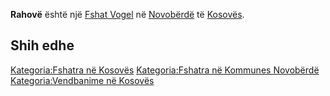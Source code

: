 {{Fshat në Kosovës
 | Emri                = Rahovë
| sqi_N_name = Rahovë
| sqi_N_FULL_NAME_RO = Rahovë
| sqi_N_FULL_NAME_ND_RO = Rahove
| sqi_N_SORT_NAME_RG = RAHOVE
| sqi_N_FULL_NAME_RG = Rahovë
| sqi_N_FULL_NAME_ND_RG = Rahove
| sqi_V_name = Rehovë
| sqi_V_FULL_NAME_RO = Rehovë
| sqi_V_FULL_NAME_ND_RO = Rehove
| sqi_V_SORT_NAME_RG = REHOVE
| sqi_V_FULL_NAME_RG = Rehovë
| sqi_V_FULL_NAME_ND_RG = Rehove
| srp_N_name = Orahovo
| srp_N_FULL_NAME_RO = Orahovo
| srp_N_FULL_NAME_ND_RO = Orahovo
| srp_N_SORT_NAME_RG = ORAHOVO
| srp_N_FULL_NAME_RG = Orahovo
| srp_N_FULL_NAME_ND_RG = Orahovo
| srp_NS_name = Орахово
| srp_NS_FULL_NAME_RO = Орахово
| srp_NS_FULL_NAME_ND_RO = Орахово
| srp_NS_SORT_NAME_RG = ОРАХОВО
| srp_NS_FULL_NAME_RG = Орахово
| srp_NS_FULL_NAME_ND_RG = Орахово
| std_V_name = Oraovo
| std_V_FULL_NAME_RO = Oraovo
| std_V_FULL_NAME_ND_RO = Oraovo
| std_V_SORT_NAME_RG = ORAOVO
| std_V_FULL_NAME_RG = Oraovo
| std_V_FULL_NAME_ND_RG = Oraovo

 | Emri (Rasa dhanore) = 
 | Figura              = 
 | Shteti              = Kosovo
 | Komuna              = Novobërdë
 | Kodi postar         = 
 | Sipërfaqja          = 

 | Popullsia           = 

 | Regj. i popullsisë  = 
 | Dend. e popullsisë  = 
 | Faqja zyrtare       = 
 <!--- Koordinatat ----> 
 | Gjerësia            = 42.937778
 | Gjatësia            = 20.8975
 | Lartësia            = 
}}
'''Rahovë''' është një [[Fshat Vogel]] në [[Novobërdë]] të [[Kosovës]].

<!-- == Gjeografia == -->
<!-- == Historia == -->
<!-- == Demografia == -->
== Shih edhe ==
{{Komuna Novobërdë}}
{{Kosovo-Administrata-Cung}}

[[Kategoria:Fshatra në Kosovës]]
[[Kategoria:Fshatra në Kommunes Novobërdë]]
[[Kategoria:Vendbanime në Kosovës]]